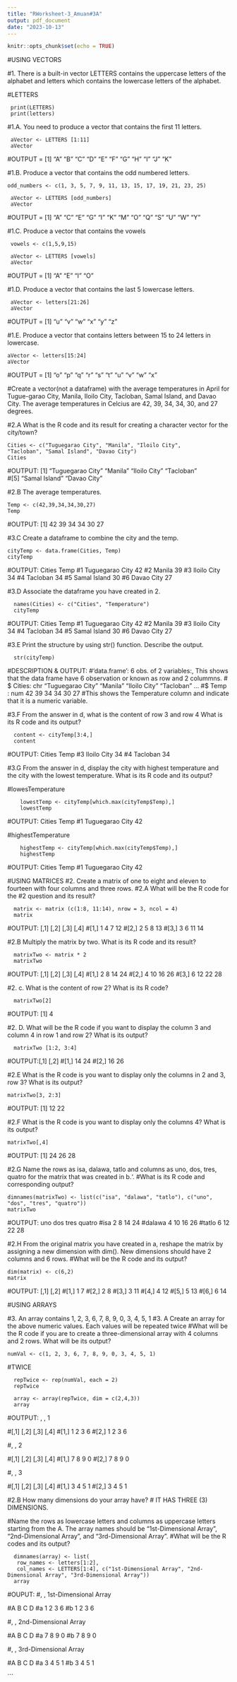 ```yaml
---
title: "RWorksheet-3_Amuan#3A"
output: pdf_document
date: "2023-10-13"
---
```


```r
knitr::opts_chunk$set(echo = TRUE)
```
#USING VECTORS

 

 
#1. There is a built-in vector LETTERS contains the uppercase letters of the alphabet and letters which contains the lowercase letters of the alphabet.

#LETTERS
 
     print(LETTERS)
     print(letters)

#1.A. You need to produce a vector that contains the first 11 letters.

     aVector <- LETTERS [1:11]
     aVector

#OUTPUT =  [1] "A" "B" "C" "D" "E" "F" "G" "H" "I" "J" "K"

#1.B. Produce a vector that contains the odd numbered letters.

    odd_numbers <- c(1, 3, 5, 7, 9, 11, 13, 15, 17, 19, 21, 23, 25)

     aVector <- LETTERS [odd_numbers]
     aVector

#OUTPUT = [1] "A" "C" "E" "G" "I" "K" "M" "O" "Q" "S" "U" "W" "Y"

#1.C. Produce a vector that contains the vowels

     vowels <- c(1,5,9,15)

     aVector <- LETTERS [vowels]
     aVector

#OUTPUT = [1] "A" "E" "I" "O"

#1.D. Produce a vector that contains the last 5 lowercase letters.

     aVector <- letters[21:26]
     aVector

#OUTPUT = [1] "u" "v" "w" "x" "y" "z"

#1.E. Produce a vector that contains letters between 15 to 24 letters in lowercase.

    aVector <- letters[15:24]
    aVector

#OUTPUT = [1] "o" "p" "q" "r" "s" "t" "u" "v" "w" "x"

#Create a vector(not a dataframe) with the average temperatures in April for Tugue-garao City, Manila, Iloilo City, Tacloban, Samal Island, and Davao City. The average temperatures in Celcius are 42, 39, 34, 34, 30, and 27 degrees.

#2.A What is the R code and its result for creating a character vector for the city/town?

    Cities <- c("Tuguegarao City", "Manila", "Iloilo City",                "Tacloban", "Samal Island", "Davao City")
    Cities

#OUTPUT: [1] "Tuguegarao City" "Manila"          "Iloilo City"     "Tacloban"       
#[5] "Samal Island"    "Davao City" 

#2.B The average temperatures.

    Temp <- c(42,39,34,34,30,27)
    Temp

#OUTPUT: [1] 42 39 34 34 30 27

#3.C Create a dataframe to combine the city and the temp.

    cityTemp <- data.frame(Cities, Temp)
    cityTemp

#OUTPUT:    Cities   Temp
#1 Tuguegarao City   42
#2          Manila   39
#3     Iloilo City   34
#4        Tacloban   34
#5    Samal Island   30
#6      Davao City   27

#3.D Associate the dataframe you have created in 2.

      names(Cities) <- c("Cities", "Temperature")
      cityTemp

#OUTPUT:    Cities   Temp
#1 Tuguegarao City   42
#2          Manila   39
#3     Iloilo City   34
#4        Tacloban   34
#5    Samal Island   30
#6      Davao City   27

#3.E Print the structure by using str() function. Describe the output.

      str(cityTemp)

#DESCRIPTION & OUTPUT: #'data.frame':	6 obs. of  2 variables:, This shows that the data frame have 6 observation or known as row and 2 colummns.
# $ Cities: chr  "Tuguegarao City" "Manila" "Iloilo City" "Tacloban" ...
#$ Temp  : num  42 39 34 34 30 27
#This shows the Temperature column and indicate that it is a numeric variable. 

#3.F From the answer in d, what is the content of row 3 and row 4 What is its R code and its output?

      content <- cityTemp[3:4,]
      content

#OUTPUT: Cities Temp
#3 Iloilo City   34
#4    Tacloban   34

#3.G From the answer in d, display the city with highest temperature and the city with the lowest temperature. What is its R code and its output?

#lowesTemperature
       
        lowestTemp <- cityTemp[which.max(cityTemp$Temp),]
        lowestTemp

#OUTPUT: Cities Temp
#1 Tuguegarao City   42

#highestTemperature

        highestTemp <- cityTemp[which.max(cityTemp$Temp),]
        highestTemp

#OUTPUT: Cities Temp
#1 Tuguegarao City   42


#USING MATRICES
#2. Create a matrix of one to eight and eleven to fourteen with four columns and three rows.
#2.A What will be the R code for the #2 question and its result?

      matrix <- matrix (c(1:8, 11:14), nrow = 3, ncol = 4)
      matrix

#OUTPUT: [,1] [,2] [,3] [,4]
#[1,]    1    4    7   12
#[2,]    2    5    8   13
#[3,]    3    6   11   14

#2.B Multiply the matrix by two. What is its R code and its result?

      matrixTwo <- matrix * 2
      matrixTwo

#OUTPUT: [,1] [,2] [,3] [,4]
#[1,]    2    8   14   24
#[2,]    4   10   16   26
#[3,]    6   12   22   28

#2. c. What is the content of row 2? What is its R code?

      matrixTwo[2]

#OUTPUT: [1] 4

#2. D. What will be the R code if you want to display the column 3 and column 4 in row 1 and row 2? What is its output?

      matrixTwo [1:2, 3:4]

#OUTPUT:[,1] [,2]
#[1,]   14   24
#[2,]   16   26

#2.E What is the R code is you want to display only the columns in 2 and 3, row 3? What is its output?

    matrixTwo[3, 2:3]

#OUTPUT: [1] 12 22

#2.F What is the R code is you want to display only the columns 4? What is its output?

    matrixTwo[,4]

#OUTPUT: [1] 24 26 28

#2.G Name the rows as isa, dalawa, tatlo and columns as uno, dos, tres, quatro for the matrix that was created in b.‘. 
#What is its R code and corresponding output?
  
    dimnames(matrixTwo) <- list(c("isa", "dalawa", "tatlo"), c("uno",         "dos", "tres", "quatro"))
    matrixTwo

#OUTPUT: uno dos tres quatro
#isa      2   8   14     24
#dalawa   4  10   16     26
#tatlo    6  12   22     28

#2.H From the original matrix you have created in a, reshape the matrix by assigning a new dimension with dim(). New dimensions should have 2 columns and 6 rows. 
#What will be the R code and its output?

    dim(matrix) <- c(6,2)
    matrix

#OUTPUT: [,1] [,2]
#[1,]    1    7
#[2,]    2    8
#[3,]    3   11
#[4,]    4   12
#[5,]    5   13
#[6,]    6   14

#USING ARRAYS

#3. An array contains 1, 2, 3, 6, 7, 8, 9, 0, 3, 4, 5, 1
#3. A Create an array for the above numeric values. Each values will be repeated twice
#What will be the R code if you are to create a three-dimensional array with 4 columns and 2 rows. What will be its output?

    numVal <- c(1, 2, 3, 6, 7, 8, 9, 0, 3, 4, 5, 1)

#TWICE

      repTwice <- rep(numVal, each = 2)
      repTwice

      array <- array(repTwice, dim = c(2,4,3))
      array

#OUTPUT: , , 1

#[,1] [,2] [,3] [,4]
#[1,]    1    2    3    6
#[2,]    1    2    3    6

#, , 2

#[,1] [,2] [,3] [,4]
#[1,]    7    8    9    0
#[2,]    7    8    9    0

#, , 3

#[,1] [,2] [,3] [,4]
#[1,]    3    4    5    1
#[2,]    3    4    5    1

#2.B How many dimensions do your array have?
# IT HAS THREE (3) DIMENSIONS.

#Name the rows as lowercase letters and columns as uppercase letters starting from the A. The array names should be “1st-Dimensional Array”, “2nd-Dimensional Array”, and “3rd-Dimensional Array”. 
#What will be the R codes and its output?

      dimnames(array) <- list(
       row_names <- letters[1:2],
       col_names <- LETTERS[1:4], c("1st-Dimensional Array", "2nd-Dimensional Array", "3rd-Dimensional Array"))
      array

#OUPUT:
#, , 1st-Dimensional Array

#A B C D
#a 1 2 3 6
#b 1 2 3 6

#, , 2nd-Dimensional Array

#A B C D
#a 7 8 9 0
#b 7 8 9 0

#, , 3rd-Dimensional Array

#A B C D
#a 3 4 5 1
#b 3 4 5 1


```